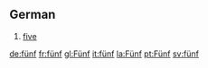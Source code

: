 ==German==
#[[five]]

[[de:fünf]]
[[fr:fünf]]
[[gl:Fünf]]
[[it:fünf]]
[[la:Fünf]]
[[pt:Fünf]]
[[sv:fünf]]